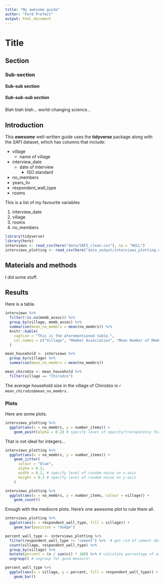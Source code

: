 ```yaml
---
title: "My awesome guide"
author: "Ford Prefect"
output: html_document
---
```


# Title
## Section
### Sub-section
#### Sub-sub section
##### Sub-sub-sub section

Blah blah blah... world-changing science...

## Introduction

This ***awesome*** well-written guide uses the **tidyverse** package along with the *SAFI*
dataset, which has columns that include:

- village
  + name of village
- interview_date
  + date of interview
    * ISO standard
- no_members
- years_liv
- respondent_wall_type
- rooms

This is a list of my favourite variables

1. interview_date
2. village
3. rooms
4. no_members

```r
library(tidyverse)
library(here)
interviews <- read_csv(here("data/SAFI_clean.csv"), na = "NULL")
interviews_plotting <- read_csv(here("data_output/interviews_plotting.csv"))
```

## Materials and methods

I did some stuff.

## Results

Here is a table.

```r
interviews %>% 
  filter(!is.na(memb_assoc)) %>% 
  group_by(village, memb_assoc) %>% 
  summarise(mean_no_membrs = mean(no_membrs)) %>% 
  knitr::kable(
    caption = "This is the aforementioned table.",
    col.names = c("Village", "Member Association", "Mean Number of Members")
  )
```

```r
mean_household <- interviews %>%
  group_by(village) %>% 
  summarise(mean_no_membrs = mean(no_membrs))

mean_chirodzo <- mean_household %>% 
  filter(village == "Chirodzo")
```

The average household size in the village of Chirodzo is `r mean_chirodzo$mean_no_membrs`.

### Plots

Here are some plots.

```r
interviews_plotting %>% 
  ggplot(aes(x = no_membrs, y = number_items)) +
    geom_point(alpha = 0.2) # specify level of opacity/transparency for each point
```


That is not ideal for integers...

```r
interviews_plotting %>% 
  ggplot(aes(x = no_membrs, y = number_items)) +
    geom_jitter(
      colour = "blue",
      alpha = 0.3,
      width = 0.2, # specify level of random noise on x-axis
      height = 0.2 # specify level of random noise on y-axis
    )
```

```r
interviews_plotting %>%
  ggplot(aes(x = no_membrs, y = number_items, colour = village)) +
    geom_count()
```
<!-- comment 
Exercise 2

🕰 6 mins

Create a new code chunk with the label rooms-village-scatter.

Create a scatter plot of rooms by village with the respondant_wall_type showing in different colours.

Does this seem like a good way to display the relationship between these variables?

What other kinds of plots might you use to show this type of data? -->

Enough with the mediocre plots. Here's one awesome plot to rule them all.

```r
interviews_plotting %>% 
  ggplot(aes(x = respondent_wall_type, fill = village)) +
    geom_bar(position = "dodge")
```

```r
percent_wall_type <- interviews_plotting %>% 
  filter(respondent_wall_type != "cement") %>%  # get rid of cement observations
  count(village, respondent_wall_type) %>% 
  group_by(village) %>% 
  mutate(percent = (n / sum(n)) * 100) %>% # calculate percentage of each wall type in a village
  ungroup() # ungroup for good measure!
```


```r
percent_wall_type %>% 
  ggplot(aes(x = village, y = percent, fill = respondent_wall_type)) +
    geom_bar()
```



